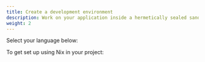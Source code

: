 ```yaml
---
title: Create a development environment
description: Work on your application inside a hermetically sealed sandbox
weight: 2
---
```


Select your language below:

<Languages />

To get set up using Nix in your <Language /> project:

<Script />

<Topic id="flake-template" />

Now examine the contents of your directory:

```shell
ls .
```

What you should see:

```shell
flake.lock flake.nix
```

Let's go over what those files do.

* The [`flake.lock`][flake.lock] file <Concept text="pins" id="pinning" /> all of your Nix dependencies to specific [Git revisions][rev]
* The [`flake.nix`][flake.nix] file


[flake.lock]: TODO
[flake.nix]: TODO
[rev]: TODO

